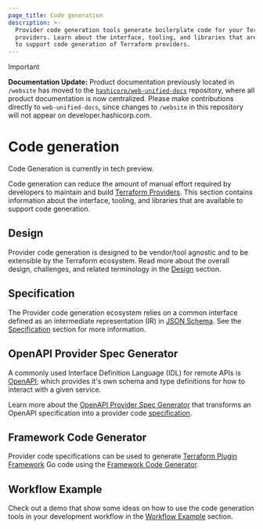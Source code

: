 ```yaml
---
page_title: Code generation
description: >-
  Provider code generation tools generate boilerplate code for your Terraform
  providers. Learn about the interface, tooling, and libraries that are available
  to support code generation of Terraform providers.
---
```


> [!IMPORTANT]  
> **Documentation Update:** Product documentation previously located in `/website` has moved to the [`hashicorp/web-unified-docs`](https://github.com/hashicorp/web-unified-docs) repository, where all product documentation is now centralized. Please make contributions directly to `web-unified-docs`, since changes to `/website` in this repository will not appear on developer.hashicorp.com.

# Code generation

<Note>
Code Generation is currently in tech preview.
</Note>

Code generation can reduce the amount of manual effort required by developers to maintain and build [Terraform Providers](/terraform/language/providers). This section contains information about the interface, tooling, and libraries that are available to support code generation.

## Design

Provider code generation is designed to be vendor/tool agnostic and to be extensible by the Terraform ecosystem. Read more about the overall design, challenges, and related terminology in the [Design](/terraform/plugin/code-generation/design) section.

## Specification

The Provider code generation ecosystem relies on a common interface defined as an intermediate representation (IR) in [JSON Schema](https://json-schema.org/). See the [Specification](/terraform/plugin/code-generation/specification) section for more information.

## OpenAPI Provider Spec Generator

A commonly used Interface Definition Language (IDL) for remote APIs is [OpenAPI](https://www.openapis.org/); which provides it's own schema and type definitions for how to interact with a given service.

Learn more about the [OpenAPI Provider Spec Generator](/terraform/plugin/code-generation/openapi-generator) that transforms an OpenAPI specification into a provider code [specification](/terraform/plugin/code-generation/specification).

## Framework Code Generator

Provider code specifications can be used to generate [Terraform Plugin Framework](/terraform/plugin/framework) Go code using the [Framework Code Generator](/terraform/plugin/code-generation/framework-generator).

## Workflow Example

Check out a demo that show some ideas on how to use the code generation tools in your development workflow in the [Workflow Example](/terraform/plugin/code-generation/workflow-example) section.